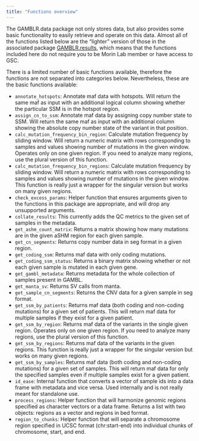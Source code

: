 ```yaml
---
title: "Functions overview"
---
```


The GAMBLR.data package not only stores data, but also provides some basic
functionality to easily retrieve and operate on this data. Almost all of the
functions listed below are the "lighter" version of those in the associated package
[GAMBLR.results](https://github.com/morinlab/GAMBLR.results), which means that
the functions included here do not require you to be Morin Lab member or have
access to GSC.

There is a limited number of basic functions available, therefore the functions
are not separated into categories below. Nevertheless, these are the basic functions available:

* `annotate_hotspots`: Annotate maf data with hotspots. Will return the same
maf as input with an additional logical column showing whether the particular SSM
is in the hotspot region.
* `assign_cn_to_ssm`: Annotate maf data by assigning copy number state to SSM.
Will return the same maf as input with an additional column showing the absolute
copy number state of the variant in that position.
* `calc_mutation_frequency_bin_region`: Calculate mutation frequency by sliding
window. Will return a numeric matrix with rows corresponding to samples and values
showing number of mutations in the given window. Operates only on one given region.
If you need to analyze many regions, use the plural version of this function.
* `calc_mutation_frequency_bin_regions`: Calculate mutation frequency by sliding
window. Will return a numeric matrix with rows corresponding to samples and values
showing number of mutations in the given window. This function is really just a
wrapper for the singular version but works on many given regions.
* `check_excess_params`: Helper function that ensures arguments given to the
functions in this package are appropriate, and will drop any unsupported
arguments.
* `collate_results`: This currently adds the QC metrics to the
given set of samples in the metadata.
* `get_ashm_count_matrix`: Returns a matrix showing how many mutations are in the
given aSHM region for each given sample.
* `get_cn_segments`: Returns copy number data in seg format in a given region.
* `get_coding_ssm`: Returns maf data with only coding mutations.
* `get_coding_ssm_status`: Returns a binary matrix showing whether or not each
given sample is mutated in each given gene.
* `get_gambl_metadata`: Returns metadata for the whole collection of samples
present in GAMBL.
* `get_manta_sv`: Returns SV calls from manta.
* `get_sample_cn_segments`: Returns the CNV data for a given sample in seg
format.
* `get_ssm_by_patients`: Returns maf data (both coding and non-coding mutations)
for a given set of patients. This will return maf data for multiple samples if
they exist for a given patient.
* `get_ssm_by_region`: Returns maf data of the variants in the single given region.
Operates only on one given region. If you need to analyze many regions, use the
plural version of this function.
* `get_ssm_by_regions`: Returns maf data of the variants in the given regions.
This function is really just a wrapper for the singular version but works on many given regions.
* `get_ssm_by_samples`: Returns maf data (both coding and non-coding mutations)
for a given set of samples. This will return maf data for only the specified
samples even if multiple samples exist for a given patient.
* `id_ease`: Internal function that converts a vector of sample ids into a data
frame with metadata and vice versa. Used internally and is not really meant for
standalone use.
* `process_regions`: Helper function that will harmonize genomic regions
specified as character vectors or a data frame. Returns a list with two objects:
regions as a vector and regions in bed format.
* `region_to_chunks`: Helper function that will separate a chromosome region
specified in UCSC format (chr:start-end) into individual chunks of chromosome,
start, and end.
